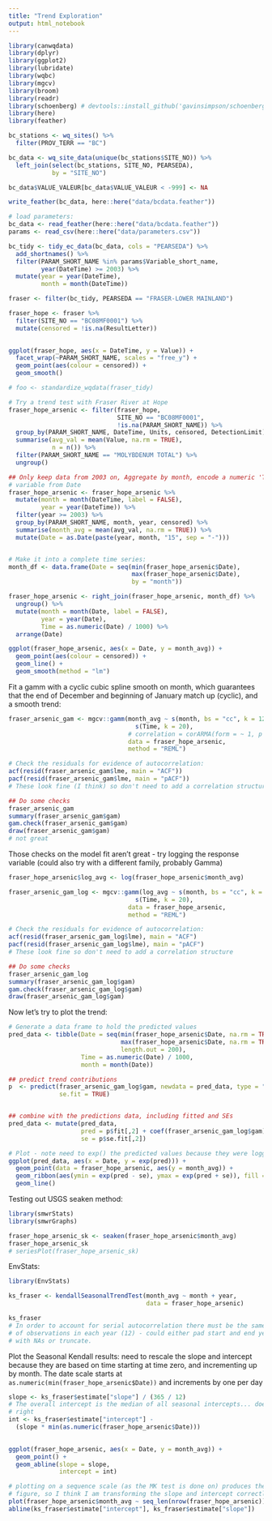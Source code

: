 ```yaml
---
title: "Trend Exploration"
output: html_notebook
---
```


```r
library(canwqdata)
library(dplyr)
library(ggplot2)
library(lubridate)
library(wqbc)
library(mgcv)
library(broom)
library(readr)
library(schoenberg) # devtools::install_github('gavinsimpson/schoenberg')
library(here)
library(feather)
```


```r
bc_stations <- wq_sites() %>% 
  filter(PROV_TERR == "BC")

bc_data <- wq_site_data(unique(bc_stations$SITE_NO)) %>% 
  left_join(select(bc_stations, SITE_NO, PEARSEDA), 
            by = "SITE_NO")

bc_data$VALUE_VALEUR[bc_data$VALUE_VALEUR < -999] <- NA

write_feather(bc_data, here::here("data/bcdata.feather"))
```


```r
# load parameters:
bc_data <- read_feather(here::here("data/bcdata.feather"))
params <- read_csv(here::here("data/parameters.csv"))

bc_tidy <- tidy_ec_data(bc_data, cols = "PEARSEDA") %>% 
  add_shortnames() %>% 
  filter(PARAM_SHORT_NAME %in% params$Variable_short_name, 
         year(DateTime) >= 2003) %>% 
  mutate(year = year(DateTime), 
         month = month(DateTime))

fraser <- filter(bc_tidy, PEARSEDA == "FRASER-LOWER MAINLAND")


```

```r
fraser_hope <- fraser %>% 
  filter(SITE_NO == "BC08MF0001") %>% 
  mutate(censored = !is.na(ResultLetter))

  
ggplot(fraser_hope, aes(x = DateTime, y = Value)) + 
  facet_wrap(~PARAM_SHORT_NAME, scales = "free_y") + 
  geom_point(aes(colour = censored)) + 
  geom_smooth()
```


```r
# foo <- standardize_wqdata(fraser_tidy)

# Try a trend test with Fraser River at Hope
fraser_hope_arsenic <- filter(fraser_hope, 
                              SITE_NO == "BC08MF0001", 
                              !is.na(PARAM_SHORT_NAME)) %>% 
  group_by(PARAM_SHORT_NAME, DateTime, Units, censored, DetectionLimit) %>% 
  summarise(avg_val = mean(Value, na.rm = TRUE), 
            n = n()) %>% 
  filter(PARAM_SHORT_NAME == "MOLYBDENUM TOTAL") %>% 
  ungroup()

## Only keep data from 2003 on, Aggregate by month, encode a numeric 'Time' 
# variable from Date
fraser_hope_arsenic <- fraser_hope_arsenic %>% 
  mutate(month = month(DateTime, label = FALSE), 
         year = year(DateTime)) %>% 
  filter(year >= 2003) %>% 
  group_by(PARAM_SHORT_NAME, month, year, censored) %>% 
  summarise(month_avg = mean(avg_val, na.rm = TRUE)) %>% 
  mutate(Date = as.Date(paste(year, month, "15", sep = "-")))


# Make it into a complete time series:
month_df <- data.frame(Date = seq(min(fraser_hope_arsenic$Date), 
                                  max(fraser_hope_arsenic$Date), 
                                  by = "month"))

fraser_hope_arsenic <- right_join(fraser_hope_arsenic, month_df) %>% 
  ungroup() %>% 
  mutate(month = month(Date, label = FALSE), 
         year = year(Date), 
         Time = as.numeric(Date) / 1000) %>% 
  arrange(Date)

ggplot(fraser_hope_arsenic, aes(x = Date, y = month_avg)) + 
  geom_point(aes(colour = censored)) + 
  geom_line() +
  geom_smooth(method = "lm")
```

Fit a gamm with a cyclic cubic spline smooth on month, which guarantees that the
end of December and beginning of January match up (cyclic), and a smooth trend:
```r
fraser_arsenic_gam <- mgcv::gamm(month_avg ~ s(month, bs = "cc", k = 12) + 
                                   s(Time, k = 20), 
                                 # correlation = corARMA(form = ~ 1, p = 2),
                                 data = fraser_hope_arsenic, 
                                 method = "REML")

# Check the residuals for evidence of autocorrelation:
acf(resid(fraser_arsenic_gam$lme, main = "ACF"))
pacf(resid(fraser_arsenic_gam$lme, main = "pACF"))
# These look fine (I think) so don't need to add a correlation structure

## Do some checks
fraser_arsenic_gam
summary(fraser_arsenic_gam$gam)
gam.check(fraser_arsenic_gam$gam)
draw(fraser_arsenic_gam$gam)
# not great
```

Those checks on the model fit aren't great - try logging the response variable
(could also try with a different family, probably Gamma)

```r
fraser_hope_arsenic$log_avg <- log(fraser_hope_arsenic$month_avg)

fraser_arsenic_gam_log <- mgcv::gamm(log_avg ~ s(month, bs = "cc", k = 12) + 
                                   s(Time, k = 20),
                                 data = fraser_hope_arsenic, 
                                 method = "REML")

# Check the residuals for evidence of autocorrelation:
acf(resid(fraser_arsenic_gam_log$lme), main = "ACF")
pacf(resid(fraser_arsenic_gam_log$lme), main = "pACF")
# These look fine so don't need to add a correlation structure

## Do some checks
fraser_arsenic_gam_log
summary(fraser_arsenic_gam_log$gam)
gam.check(fraser_arsenic_gam_log$gam)
draw(fraser_arsenic_gam_log$gam)

```

Now let's try to plot the trend:

```r

# Generate a data frame to hold the predicted values
pred_data <- tibble(Date = seq(min(fraser_hope_arsenic$Date, na.rm = TRUE), 
                               max(fraser_hope_arsenic$Date, na.rm = TRUE), 
                               length.out = 200), 
                    Time = as.numeric(Date) / 1000, 
                    month = month(Date))

## predict trend contributions
p  <- predict(fraser_arsenic_gam_log$gam, newdata = pred_data, type = "terms", 
              se.fit = TRUE)


## combine with the predictions data, including fitted and SEs
pred_data <- mutate(pred_data, 
                    pred = p$fit[,2] + coef(fraser_arsenic_gam_log$gam)["(Intercept)"],  
                    se = p$se.fit[,2])

# Plot - note need to exp() the predicted values because they were logged
ggplot(pred_data, aes(x = Date, y = exp(pred))) +
  geom_point(data = fraser_hope_arsenic, aes(y = month_avg)) + 
  geom_ribbon(aes(ymin = exp(pred - se), ymax = exp(pred + se)), fill = "grey") + 
  geom_line()

```


Testing out USGS seaken method:
```r
library(smwrStats)
library(smwrGraphs)

fraser_hope_arsenic_sk <- seaken(fraser_hope_arsenic$month_avg)
fraser_hope_arsenic_sk
# seriesPlot(fraser_hope_arsenic_sk)


```


EnvStats:

```r
library(EnvStats)

ks_fraser <- kendallSeasonalTrendTest(month_avg ~ month + year, 
                                      data = fraser_hope_arsenic)

ks_fraser
# In order to account for serial autocorrelation there must be the same number
# of observations in each year (12) - could either pad start and end years 
# with NAs or truncate.
```

Plot the Seasonal Kendall results: need to rescale the slope and intercept 
because they are based on time starting at time zero, and incrementing up by month.
The date scale starts at `as.numeric(min(fraser_hope_arsenic$Date))` and increments
by one per day

```r
slope <- ks_fraser$estimate["slope"] / (365 / 12)
# The overall intercept is the median of all seasonal intercepts... doesn't seem
# right
int <- ks_fraser$estimate["intercept"] - 
  (slope * min(as.numeric(fraser_hope_arsenic$Date)))
  

ggplot(fraser_hope_arsenic, aes(x = Date, y = month_avg)) + 
  geom_point() + 
  geom_abline(slope = slope, 
              intercept = int)

# plotting on a sequence scale (as the MK test is done on) produces the same 
# figure, so I think I am transforming the slope and intercept correctly.
plot(fraser_hope_arsenic$month_avg ~ seq_len(nrow(fraser_hope_arsenic)))
abline(ks_fraser$estimate["intercept"], ks_fraser$estimate["slope"])

```

